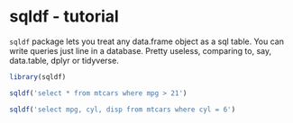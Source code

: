 # sqldf - tutorial

`sqldf` package lets you treat any data.frame object as a sql table.  You can write queries just line in a database. Pretty useless, comparing to, say, data.table, dplyr or tidyverse.


```r
library(sqldf)

sqldf('select * from mtcars where mpg > 21')

sqldf('select mpg, cyl, disp from mtcars where cyl = 6')
```
